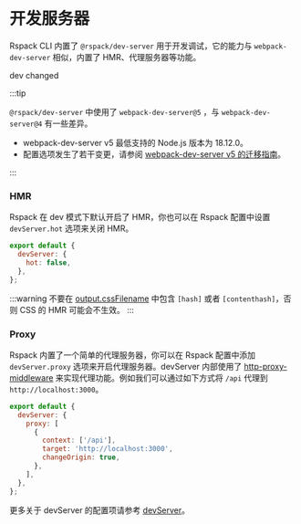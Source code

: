 # 开发服务器

Rspack CLI 内置了 `@rspack/dev-server` 用于开发调试，它的能力与 `webpack-dev-server` 相似，内置了 HMR、代理服务器等功能。

dev changed

:::tip

`@rspack/dev-server` 中使用了 `webpack-dev-server@5` ，与 `webpack-dev-server@4` 有一些差异。

- webpack-dev-server v5 最低支持的 Node.js 版本为 18.12.0。
- 配置选项发生了若干变更，请参阅 [webpack-dev-server v5 的迁移指南](https://github.com/webpack/webpack-dev-server/blob/master/migration-v5.md)。

:::

### HMR

Rspack 在 dev 模式下默认开启了 HMR，你也可以在 Rspack 配置中设置 `devServer.hot` 选项来关闭 HMR。

```js title="rspack.config.mjs"
export default {
  devServer: {
    hot: false,
  },
};
```

:::warning
不要在 [output.cssFilename](/config/output#outputcssfilename) 中包含 `[hash]` 或者 `[contenthash]`，否则 CSS 的 HMR 可能会不生效。
:::

### Proxy

Rspack 内置了一个简单的代理服务器，你可以在 Rspack 配置中添加 `devServer.proxy` 选项来开启代理服务器。devServer 内部使用了 [http-proxy-middleware](https://github.com/chimurai/http-proxy-middleware) 来实现代理功能。例如我们可以通过如下方式将 `/api` 代理到 `http://localhost:3000`。

```js title="rspack.config.mjs"
export default {
  devServer: {
    proxy: [
      {
        context: ['/api'],
        target: 'http://localhost:3000',
        changeOrigin: true,
      },
    ],
  },
};
```

更多关于 devServer 的配置项请参考 [devServer](/config/dev-server.html)。
